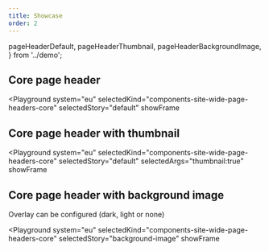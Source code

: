 ```yaml
---
title: Showcase
order: 2
---
```



  pageHeaderDefault,
  pageHeaderThumbnail,
  pageHeaderBackgroundImage,
} from '../demo';

## Core page header

<Playground
  system="eu"
  selectedKind="components-site-wide-page-headers-core"
  selectedStory="default"
  showFrame
>
  <Html markup={pageHeaderDefault} />
</Playground>

## Core page header with thumbnail

<Playground
  system="eu"
  selectedKind="components-site-wide-page-headers-core"
  selectedStory="default"
  selectedArgs="thumbnail:true"
  showFrame
>
  <Html markup={pageHeaderThumbnail} />
</Playground>

## Core page header with background image

Overlay can be configured (dark, light or none)

<Playground
  system="eu"
  selectedKind="components-site-wide-page-headers-core"
  selectedStory="background-image"
  showFrame
>
  <Html markup={pageHeaderBackgroundImage} />
</Playground>
